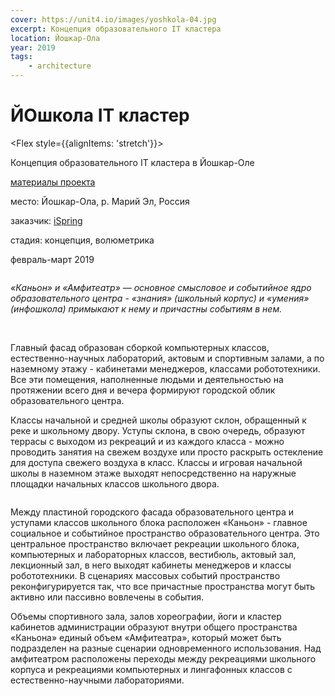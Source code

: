 ```yaml
---
cover: https://unit4.io/images/yoshkola-04.jpg
excerpt: Концепция образовательного IT кластера
location: Йошкар-Ола
year: 2019
tags:
    - architecture
---
```


# ЙОшкола IT кластер

<Flex style={{alignItems: 'stretch'}}>
<Flex col>

Концепция образовательного IT кластера в Йошкар-Оле

<p style={{flex: '0 1 auto'}}>

[материалы проекта](https://disk.yandex.ru/i/aWVpq9ugUYDFPA)
</p>
</Flex>

<div>
<p><BlackHighlight>место:</BlackHighlight> Йошкар-Ола, р. Марий Эл, Россия</p>

[]()<p><BlackHighlight>заказчик:</BlackHighlight> [iSpring](https://www.ispring.ru/)</p>

<p><BlackHighlight>стадия:</BlackHighlight> концепция, волюметрика</p>

февраль-март 2019
</div>
</Flex>


<Image src="/images/yoshkola-08.jpg" width={2500} height={1631} alt="" />

_«Каньон» и «Амфитеатр» — основное смысловое и событийное ядро образовательного центра - «знания»
(школьный корпус) и «умения» (инфошкола) примыкают к нему и причастны событиям в нем._

<Carousel effect='crossfade'>
	<Image src="/images/yoshkola-01_1.jpg" alt="" />
	<Image src="/images/yoshkola-01_2.jpg" alt="" />
	<Image src="/images/yoshkola-01_3.jpg" alt="" />
	<Image src="/images/yoshkola-01_4.jpg" alt="" />
	<Image src="/images/yoshkola-01_5.jpg" alt="" />
</Carousel>

Главный фасад образован сборкой компьютерных классов, естественно-научных лабораторий,
актовым и спортивным залами, а по наземному этажу - кабинетами менеджеров, классами робототехники.
Все эти помещения, наполненные людьми и деятельностью на протяжении всего дня и вечера формируют
городской облик образовательного центра.

Классы начальной и средней школы образуют склон, обращенный к реке и школьному двору.
Уступы склона, в свою очередь, образуют террасы с выходом из рекреаций и
из каждого класса - можно проводить занятия на свежем воздухе или просто раскрыть остекление
для доступа свежего воздуха в класс. Классы и игровая начальной школы в наземном этаже выходят
непосредственно на наружные площадки начальных классов школьного двора.


<Image src="/images/yoshkola-03.jpg" width={2500} height={1631} alt="" />

Между пластиной городского фасада образовательного центра и уступами классов школьного блока
расположен «Каньон» - главное социальное и событийное пространство образовательного центра.
Это центральное пространство включает рекреации школьного блока, компьютерных и лабораторных классов,
вестибюль, актовый зал, лекционный зал, в него выходят кабинеты менеджеров и классы робототехники.
В сценариях массовых событий пространство реконфигурируется так,
что все причастные пространства могут быть активно или пассивно вовлечены в события.

Объемы спортивного зала, залов хореографии, йоги и кластер кабинетов администрации образуют
внутри общего пространства «Каньона» единый объем «Амфитеатра»,
который может быть подразделен на разные сценарии одновременного использования.
Над амфитеатром расположены переходы между рекреациями школьного корпуса и рекреациями компьютерных
и лингафонных классов с естественно-научными лабораториями.


<Image src="/images/yoshkola-04.jpg" width={4801} height={2731} alt="" />


